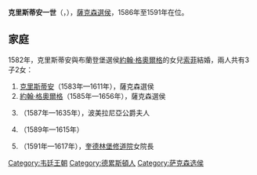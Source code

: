 {{Multiple issues|
{{Expand language|1=en|time=2020-11-22T11:57:12+00:00}}
{{Unreferenced|time=2020-11-22T11:57:12+00:00}}
}}
{{Infobox royalty
| name        = 克里斯蒂安一世
| image       =Christian_I_of_Saxony.jpg
| succession  = 薩克森選侯
| reign       = 1586年2月11日 — 1591年9月25日
| predecessor = [[奧古斯特_(薩克森選侯)|奧古斯特]]
| successor   = [[克里斯蒂安二世_(薩克森)|克里斯蒂安二世]]
| birth_date  = {{birth date|1560|10|29|df=y}}
| birth_place = [[德勒斯登|德勒斯登]]
| death_date  = {{Death date and age|1591|9|25|1560|10|29|df=y}}
| death_place = 德勒斯登
| house       = [[韋廷王朝|韋廷王朝]]
| father      = [[奧古斯特_(薩克森選侯)|奧古斯特]]
| mother      = [[丹麥的安娜_(1532-1585)|丹麥的安娜]]
| religion    = [[信義宗|信義宗]]
}}
'''克里斯蒂安一世'''（{{lang-de|Christian I.}}，{{bd|1560年|10月29日|1591年|9月25日}}），[[薩克森選侯國|薩克森選侯]]，1586年至1591年在位。

== 家庭 ==
1582年，克里斯蒂安與布蘭登堡選侯[[約翰·格奧爾格|約翰·格奧爾格]]的女兒[[布蘭登堡的索菲|索菲]]結婚，兩人共有3子2女：
# [[克里斯蒂安二世_(薩克森)|克里斯蒂安]]（1583年—1611年），薩克森選侯
# [[约翰·格奥尔格一世|約翰·格奧爾格]]（1585年—1656年），薩克森選侯
# {{le|薩克森的索菲 (1587-1635)|Sophie of Saxony, Duchess of Pomerania|索菲}}（1587年—1635年），波美拉尼亞公爵夫人
# {{le|薩克森的奧古斯特|August of Saxony|奧古斯特}}（1589年—1615年）
# {{le|薩克森的多蘿西亞|Dorothea, Abbess of Quedlinburg|多蘿西亞}}（1591年—1617年），[[奎德林堡修道院|奎德林堡修道院]]女院長


{{s-start}}
{{s-hou|[[韋廷王朝|韋廷王朝]]|1560年|10月29日|1591年|9月25日}}
{{s-bef|before=[[奧古斯都_(薩克森)|奧古斯都]]}}
{{s-ttl|title=[[薩克森公爵|薩克森公爵]]|years=1586年–1591年}}
{{s-aft|after=[[克里斯蒂安二世_(薩克森)|克里斯蒂安二世]]}}
{{s-end}}

[[Category:韦廷王朝|Category:韦廷王朝]]
[[Category:德累斯頓人|Category:德累斯頓人]]
[[Category:萨克森选侯|Category:萨克森选侯]]